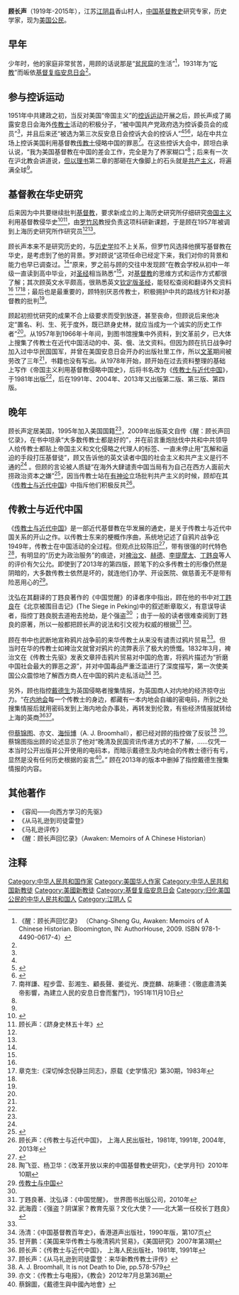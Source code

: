 '''顾长声'''（1919年-2015年），江苏[[江阴县|江阴县]]香山村人，[[中国基督教史|中国基督教史]]研究专家，历史学家，现为[[美国公民|美国公民]]。

==早年==
少年时，他的家庭非常贫苦，用顾的话说那是“[[贫民窟|贫民窟]]的生活”<ref name="awake">《醒：顾长声回忆录》 （Chang-Sheng Gu, Awaken: Memoirs of A Chinese Historian. Bloomington, IN: AuthorHouse, 2009. ISBN 978-1-4490-0617-4）</ref>，1931年为“[[吃教|吃教]]”而皈依[[基督复临安息日会|基督复临安息日会]]<ref name="awake" />。

==参与控诉运动==
1951年中共建政之初，当反对美国“帝国主义”的[[控诉运动|控诉运动]]开展之后，顾长声成了揭露安息日会海外[[传教士|传教士]]活动的积极分子，“被中国共产党政府选为控诉委员会的成员”<ref name="awake" />，并且后来还“被选为第三次反安息日会控诉大会的控诉人”<ref name="awake" /><ref name="shenggong">{{Cite web |url=http://www.fuyinchina.com/wap.aspx?nid=1838&p=16&cp=9&cid=245 |title=中华圣工史 |access-date=2014-03-29 |archive-date=2014-03-29 |archive-url=https://web.archive.org/web/20140329101126/http://www.fuyinchina.com/wap.aspx?nid=1838&p=16&cp=9&cid=245 |dead-url=no }}</ref><ref>{{Cite web |url=http://www.shtong.gov.cn/newsite/node2/node4/node2249/yangpu/node46091/node46116/node61181/userobject1ai32294.html |title=基督教"三自"爱国运动委员会 |access-date=2019-04-20 |archive-date=2016-04-26 |archive-url=https://web.archive.org/web/20160426040610/http://www.shtong.gov.cn/Newsite/node2/node4/node2249/yangpu/node46091/node46116/node61181/userobject1ai32294.html |dead-url=no }}</ref>，站在中共立场上控诉美国利用基督教[[传教士|传教士]]侵略中国的罪恶<ref>南祥謙、程步雲、彭湘生、顧長聲、姜從光、庚崑麟、胡秉德：《徹底肅清美帝影響，為建立人民的安息日會而奮鬥》，1951年11月10日</ref>。在这些控诉大会中，顾坦白承认说，“我为美国基督教在中国的差会工作，完全是为了养家糊口”<ref name="awake" />；后来有一次在沪北教会讲道说，[[但以理书|但以理书]]第二章的那砸在大像脚上的石头就是[[共产主义|共产主义]]，将遍满全球<ref name="shenggong" />。

==基督教在华史研究==
后来因为中共要继续批判[[基督教|基督教]]，要求新成立的上海历史研究所仔细研究[[帝国主义|帝国主义]]利用基督教侵华史<ref name="yanjiu">{{Cite web |url=http://www.historyshanghai.com/readarticle.asp?Articleid=494 |title=研究方向的演变（上） |accessdate=2014-03-30 |archive-date=2014-04-07 |archive-url=https://web.archive.org/web/20140407073357/http://www.historyshanghai.com/readarticle.asp?Articleid=494 |dead-url=yes }}</ref><ref name="shilin"> 顾长声：《跻身史林五十年》</ref>，由[[罗竹风|罗竹风]]教授负责这项科研新课题，于是顾在1957年被调到上海历史研究所作研究员<ref name="shilin" /><ref name="yanjiu" />。

顾长声本来不是研究历史的，与[[历史学|历史学]]拉不上关系，但罗竹风选择他撰写基督教在华史，是考虑到了他的背景。罗对顾说“这项任命已经定下来，我们对你的背景和能力也早已调查过。<ref name="shilin" />”原来，罗之前与顾的交往中发现顾“在教会学校从初中一年级一直读到高中毕业，对[[圣经|圣经]]相当熟悉”<ref name="shilin" />，对[[基督教|基督教]]的思维方式和运作方式都很了解；其次顾英文水平颇高，很熟悉英文[[钦定版圣经|钦定版圣经]]，能轻松查阅和翻译外文资料<ref name="shilin" /> <ref>章克生:《深切悼念倪静兰同志》，原载《史学情况》第30期，1983年</ref><ref name="yanjiu" />；最后也是最重要的，顾特别厌恶传教士，积极拥护中共的路线方针和对基督教的批判<ref name="shilin" />。

顾起初担忧研究的成果不合上级要求而受到放逐，甚至丧命，但顾说后来他决定“置名、利、生、死于度外，既已跻身史林，就应当成为一个诚实的历史工作者”<ref name="shilin" />。从1957年到1966年十年间，到图书馆搜集中外资料，到文革前夕，已大体上搜集了传教士在近代中国活动的中、英、俄、法文资料。但因为顾在抗日战争时加入过中华民国国军，并曾在美国安息日会开办的出版社里工作，所以[[文革|文革]]期间被劳改了三年<ref name="awake" />，书籍也没有写出。从1978年开始，顾开始在过去资料整理的基础上写作《帝国主义利用基督教侵略中国史》，后将书名改为《[[传教士与近代中国|传教士与近代中国]]》，于1981年出版<ref name="shilin" />，后在1991年、2004年、2013年又出版第二版、第三版、第四版。

==晚年==
顾长声定居美国，1995年加入美国国籍<ref name="awake" />，2009年出版英文自传《醒：顾长声回忆录》，在书中坦承“大多数传教士都是好的”，并在前言重炮挞伐中共和中共领导人给传教士都贴上帝国主义和文化侵略之代理人的标签、一直未停止用“瓦解和逼迫的手段打压基督徒”，顾又告诉他的英文读者中国的社会主义和共产主义是行不通的<ref name="awake" /> 。但顾的言论被人质疑“在海外大肆谴责中国当局有为自己在西方人面前大捞政治资本之嫌”<ref>{{Cite web |url=http://www.mtfy.org/magazine.php?mod=view&id=77 |title=《顾长声》，麦田福音2010秋之卷（总第七期） |access-date=2014-04-03 |archive-date=2014-04-07 |archive-url=https://web.archive.org/web/20140407093222/http://www.mtfy.org/magazine.php?mod=view&id=77 |dead-url=no }}</ref>，因当传教士站在[[有神论|有神论]]立场批判共产主义的时候，顾却在其《[[传教士与近代中国|传教士与近代中国]]》中指斥他们积极反共<ref name="chuan">顾长声：《传教士与近代中国》， 上海人民出版社，1981年, 1991年, 2004年, 2013年</ref>。

==传教士与近代中国==
《[[传教士与近代中国|传教士与近代中国]]》是一部近代基督教在华发展的通史，是关于传教士与近代中国关系的开山之作。以传教士东来的梗概作序曲，系统地记述了自鸦片战争讫1949年，传教士在中国活动的全过程。但观点比较陈旧<ref>{{Cite web |url=http://wangluping029.blog.163.com/blog/static/367187222013213151487/ |title=传教士与近代中国 |access-date=2014-04-03 |archive-url=https://web.archive.org/web/20140407083105/http://wangluping029.blog.163.com/blog/static/367187222013213151487/ |archive-date=2014-04-07 |dead-url=yes }}</ref>，带有很强的时代特色<ref>陶飞亚、杨卫华：《改革开放以来的中国基督教史研究》，《史学月刊》2010年10期</ref>，有明显的“历史为政治服务”的痕迹，对[[裨治文|裨治文]]、[[赫德|赫德]]、[[李提摩太|李提摩太]]、[[丁韪良|丁韪良]]等人的评价有欠公允。即使到了2013年的第四版，顾笔下的众多传教士的形像仍然是阴暗的，大多数传教士依然是坏的，就连他们办学、开设医院、做慈善无不是带有险恶用心的<ref>[http://blog.sina.com.cn/s/blog_60573c570101bksb.html 传教士与中国]</ref>。

沈弘在其翻译的丁韪良著作的《中国觉醒》的译者序中指出，顾在他的书中对[[丁韪良|丁韪良]]在《北京被围目击记》(The Siege in Peking)中的叙述断章取义，有意误导读者，指控丁韪良脱去道袍去抢劫，是个强盗<ref name="chuan" /> ；由于一般的读者很难查阅到丁韪良的原著，所以一般都把顾长声的说法和引文视为权威的根据<ref>丁韪良著、沈弘译：《中国觉醒》， 世界图书出版公司，2010年</ref> <ref>武海霞：《强盗？阴谋家？教育先驱？文化大使？——北大第一任校长丁韪良》</ref>。

顾在书中也武断地宣称鸦片战争前的来华传教士从来没有谴责过鸦片贸易<ref name="chuan" />。但当时在华的传教士如裨治文就曾对鸦片的流弊表示了极大的愤慨。1832年3月，裨治文在《传教士先驱》发表文章抨击鸦片贸易对中国的危害，将鸦片描述为“折磨中国社会最大的罪恶之源”，并对中国毒品严重泛滥进行了深度描写，第一次使美国公众震惊地了解西方商人在中国的鸦片走私活动<ref>汤清：《中国基督教百年史》，香港道声出版社，1990年版，第107页</ref>  <ref>甘开鹏：《美国来华传教士与晚清鸦片贸易》，《美国研究》2007年第3期</ref>。

另外，顾也指控[[戴德生|戴德生]]为英国侵略者搜集情报，为英国商人对内地的经济掠夺出力。“在[[内地会|内地会]]每一个传教士的身边，都藏有一本内地会自编的密电码，所到之处搜集情报后就用密码发到上海内地会办事处，再转发到伦敦，有些经济情报就转给上海的英商<ref>顾长声：《传教士与近代中国》， 上海人民出版社，1981年, 1991年</ref><ref>顾长声：《从马礼逊到司徒雷登：来华新教传教士评传》</ref>。

但[[蔡锦图|蔡锦图]]、亦文、[[海恒博|海恒博]]（A. J. Broomhall），都已经对顾的指控做了反驳<ref>A. J. Broomhall, It is not Death to Die, pp.578-579</ref> <ref>亦文：《传教士与电报》，《教会》2012年7月总第36期</ref>。蔡锦图指出顾的论述显示了他对“晚清及民国资讯传递方式的不了解，……仅凭一本当时公开出版并公开使用的电码本，而暗示戴德生及内地会的传教士德行有亏，显然是没有任何历史根据的妄言<ref>蔡錦圖，《戴德生與中國內地會》</ref>。” 顾在2013年的版本中删掉了指控戴德生搜集情报的内容。

==其他著作==
*《容闳——向西方学习的先驱》
*《从马礼逊到司徒雷登》
*《马礼逊评传》
*《醒：顾长声回忆录》（Awaken: Memoirs of A Chinese Historian）

== 注释 ==
{{Reflist}}

{{Authority control}}
{{DEFAULTSORT:G}}
[[Category:中华人民共和国作家|Category:中华人民共和国作家]]
[[Category:美国华人作家|Category:美国华人作家]]
[[Category:中华人民共和国新教徒|Category:中华人民共和国新教徒]]
[[Category:美國新教徒|Category:美國新教徒]]
[[Category:基督复临安息日会|Category:基督复临安息日会]]
[[Category:归化美国公民的中华人民共和国人|Category:归化美国公民的中华人民共和国人]]
[[Category:江阴人|Category:江阴人]]
[[Category:顾姓|C]]